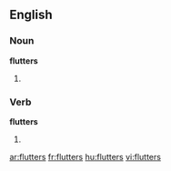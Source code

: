 ==English==

===Noun===
'''flutters'''

# {{plural of|[[flutter]]}}

===Verb===
'''flutters'''

# {{third-person singular of|[[flutter]]}}

[[ar:flutters]]
[[fr:flutters]]
[[hu:flutters]]
[[vi:flutters]]